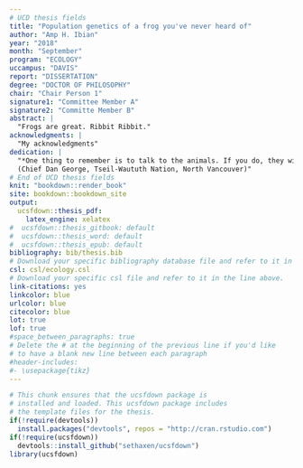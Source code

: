 ```yaml
---
# UCD thesis fields
title: "Population genetics of a frog you've never heard of"
author: "Amp H. Ibian"
year: "2018"
month: "September"
program: "ECOLOGY"
uccampus: "DAVIS"
report: "DISSERTATION"
degree: "DOCTOR OF PHILOSOPHY"
chair: "Chair Person 1"
signature1: "Committee Member A"
signature2: "Committe Member B"
abstract: |
  "Frogs are great. Ribbit Ribbit."
acknowledgments: |
  "My acknowledgments"
dedication: |
  "*One thing to remember is to talk to the animals. If you do, they will talk back to you. But if you don’t talk to them, they won’t talk back to you, then you won’t understand. And when you don’t understand, you will fear, and when you fear, you will destroy the animals, and if you destroy the animals, you will destroy yourself*"    
  (Chief Dan George, Tseil-Waututh Nation, North Vancouver)"
# End of UCD thesis fields
knit: "bookdown::render_book"
site: bookdown::bookdown_site
output: 
  ucsfdown::thesis_pdf: 
    latex_engine: xelatex
#  ucsfdown::thesis_gitbook: default
#  ucsfdown::thesis_word: default
#  ucsfdown::thesis_epub: default
bibliography: bib/thesis.bib
# Download your specific bibliography database file and refer to it in the line above.
csl: csl/ecology.csl
# Download your specific csl file and refer to it in the line above.
link-citations: yes
linkcolor: blue
urlcolor: blue
citecolor: blue
lot: true
lof: true
#space_between_paragraphs: true
# Delete the # at the beginning of the previous line if you'd like
# to have a blank new line between each paragraph
#header-includes:
#- \usepackage{tikz}
---
```


<!--
Above is the YAML (YAML Ain't Markup Language) header that includes a lot of metadata used to produce the document.  Be careful with spacing in this header!

If you'd like to include a comment that won't be produced in your resulting file enclose it in a block like this.
-->

<!--
If you receive a duplicate label error after knitting, make sure to delete the index.Rmd file and then knit again.
-->

```r
# This chunk ensures that the ucsfdown package is
# installed and loaded. This ucsfdown package includes
# the template files for the thesis.
if(!require(devtools))
  install.packages("devtools", repos = "http://cran.rstudio.com")
if(!require(ucsfdown))
  devtools::install_github("sethaxen/ucsfdown")
library(ucsfdown)
```

